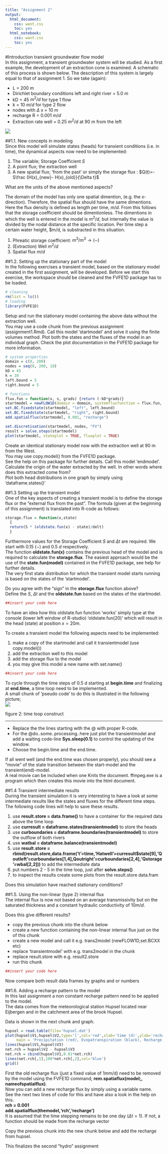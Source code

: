 ```yaml
---
title: "Assignment 2"
output:
  html_document:
    css: want.css
    toc: yes
  html_notebook:
    css: want.css
    toc: yes
---
```


#Introduction transient groundwater flow model  
In this assignment, a transient groundwater system will be studied. As a first example, the development of an extraction cone is examined. A schematic of this process is shown below.
The description of this system is largely equal to that of assignment 1. So we take (again):   <!-- still true? -->

*    L = 200 $m$ 
*    Dirichlet boundary conditions left and right river = 5.0 $m$
*    kD = 45 $m^2/d$ for type 1 flow
*    k = 10 $m/d$ for type 2 flow
*    nodes with $\Delta$ x = 10 m
*    recharge R = 0.001 $m/d$
*    Extraction rate well = 0.25 $m^2/d$ at 90 $m$ from the left

![](assignment2_1D_trans.png)

##1.1. New concepts in modeling  
Since this model will simulate states (heads) for transient conditions (i.e. in time), the dynamical aspects now need to be implemented: 

1.    The variable; Storage Coefficient $S$ 
2.    A point flux; the extraction well 
3.    A new spatial flux; 'from the past ' or simply the storage flux : $Q(t)=-S\frac {H(x)_{new}- H(x)_{old}}{\Delta t}$

<div class="question">What are the units of the above mentioned aspects?</div>  

<div class="answer">
The domain of the model has only one spatial dimention, (e.g. the x-direction). Therefore, the spatial flux should have the same dimentions. Here the flux density is defined as length per time, $m/d$. From this follows that the storage coefficient should be dimentionless. The dimentions in which the well is entered in the model is $m^2/d$, but internally the value is divided by the nodal distance at the specific location. Per time step a certain water height, $m/d, is substracted in this situation.

1.    Phreatic storage coefficient: $m^3/m^3 \rightarrow (-)$ 
2.    (Extraction) Well $m^2/d$ 
3.    Spatial flux $m/d$
</div>

##1.2. Setting up the stationary part of the model  
In the following exercises a transient model, based on the stationary model created in the first assignment, will be developed. Before we start this exercise, the workspace should be cleaned and the FVFE1D package has to be loaded.  

```r
# cleaning
rm(list = ls())
# loading
library(FVFE1D)
```

<div class="question">Setup and run the stationary model containing the above data without the extraction well.  
You may use a code chunk from the previous assignment (assignment1.Rmd). Call this model 'startmodel' and solve it using the finite volumes method. Plot both the states and the fluxes of the model in an individual graph. Check the plot documentation in the FVFE1D package for more information.
</div>

<div class="answer">
```r
# system properties
domain = c(0, 200)
nodes = seq(0, 200, 10)
kD = 45
k = 10
left.bound = 5
right.bound = 5

# functions
flux.fun = function(x, s, grads) {return (-kD*grads)}
startmodel = newFLOW1D(domain = domain, systemfluxfunction = flux.fun, name = "startmodel")
set.BC.fixedstate(startmodel, "left", left.bound)
set.BC.fixedstate(startmodel, "right", right.bound)
add.spatialflux(startmodel, 0.001, "recharge")

set.discretisation(startmodel, nodes, "FV")
result = solve.steps(startmodel)
plot(startmodel, stateplot = TRUE, fluxplot = TRUE)


```
</div>

<div class="question">Create an identical stationary model now with the extraction well at 90 m from the West.  
You may use copy.model() from the FVFE1D package.  
See the help on this package for further details.  Call this model 'endmodel'.</div>  



<div class="question">Calculate the origin of the water extracted by the well. In other words where does this extracted come from? </div> 


<div class="question">
Plot both head distributions in one graph by simply using 'dataframe.states()' </div>  



##1.3 Setting up the transient model  
One of the key aspects of creating a transient model is to define the storage flux or the ”external flux from the past”. The formula (given at the beginning of this assignment) is translated into R-code as follows:

```r
storage.flux = function(x,state)
  {
  return(S * (oldstate.fun(x) - state)/delt)
  }
```

Furthermore values for the Storage Coefficient $S$ and $\Delta t$ are required.  We start with 0.15 $(-)$ and 0.5 $d$ respectively.  
The function **oldstate.fun(x)** contains the previous head of the model and is required to calculate the **storage.flux**.  The easiest approach would be the use of the **state.fun(model)** contained in the FVFE1D package, see help for further details.  
The very first state distribution for which the transient model starts running is based on the states of the 'startmodel'.  

<div class="question">
Do you agree with the "sign" in the **storage.flux** function above?  
Define the $S$, $\Delta t$ and the **oldstate.fun** based on the states of the startmodel.
</div>  

```r
##insert your code here
```


To have an idea how this oldstate.fun function 'works' simply type at the console (lower left window of R-studio) 'oldstate.fun(20)' which will result in the head (state) at position $x=20 m$.  

<div class="question">
To create a transient model the following aspects need to be implemented:  

1.    make a copy of the startmodel and call it transientmodel (use copy.model()) 
2.    add the extraction well to this model 
3.    add the storage flux to the model 
4.    you may give this model a new name with set.name() 
</div>
```r
##insert your code here
```



To cycle through the time steps of 0.5 d starting at **begin.time** and finalizing at **end.time**, a time loop need to be implemented.  
A small chunk of 'pseudo code' to do this is illustrated in the following picture;  
![](timeloop.png)

figure 2: time loop construct  

***
    
<div class="question">  
*   Replace the the lines starting with the @ with proper R-code. 
*   For the @do..some..processing..here just plot the transientmodel and add a waiting code-line **Sys.sleep(0.1)** to control the updating of the window. 
*   Choose the begin.time and the end.time.  

If all went well (and the end.time was chosen properly), you should see a "movie" of the state transition between the start-model and the transient(end)-model.  
A real movie can be included when one Knits the document. ffmpeg.exe is a program which then creates this movie into the html document.
</div>




##1.4 Transient intermediate results  
During the transient simulation it is very interesting to have a look at some intermediate results like the states and fluxes for the different time steps.  The following code lines will help to save these results.  
<div class="question">

1.   use **result.store = data.frame()** to have a container for the required data above the time loop
2.   use **curresult = dataframe.states(transientmodel)** to store the heads 
3.   use **curboundaries = dataframe.boundaries(transientmodel)** to store the outflow of both rivers 
4.   use **watbal = dataframe.balance(transientmodel)**
5.   use **result.store = rbind(result.store,data.frame('t'=time,'Hatwell'=curresult$state[9],'Qoutleft'=curboundaries[1,4],Qoutright'=curboundaries[2,4],'Qstorage'=wbal[2,2]))** to add the intermediate data 
6.    put numbers 2 - 5 in the time loop, just after **solve.steps()**
7.    to inspect the results create some plots from the result.store data.fram  

</div>


<div class="question"> Does this simulation have reached stationary conditions? </div>  

##1.5. Using the non-linear (type 2) internal flux  
The internal flux is now not based on an average transmissivity but on the saturated thickness and a constant hydraulic conductivity of $10 m/d$.  

Does this give different results?  

<div class="question">
*   copy the previous chunk into the chunk below 
*   create a new function containing the non-linear internal flux just on the of this chunk 
*   create a new model and call it e.g. trans2model (newFLOW1D,set.BCXX etc) 
*   replace 'transientmodel' with e.g. trans2model in the chunk 
*   replace result.store with e.g. result2.store 
*   run this chunk  
</div>


```r
##insert your code here
```




<div class="question"> Now compare both result data frames by graphs and or numbers</div>  



##1.6. Adding a recharge pattern to the model  
In this last assignment a non constant recharge pattern need to be applied to the model.  
The data comes from the meteorological station Hupsel located near Eijbergen and in the catchment area of the brook Hupsel.

Data is shown in the next chunk and graph.  

```r
hupsel = read.table(file='hupsel.dat')
plot(hupsel$V1,hupsel$V2,type='l',col='red',xlab='time (d)',ylab='recharge/evap (cm/d)',ylim=c(-0.25,1.0),
     main = 'Precipitation (red), Evopatranspiration (black), Recharge (blue)')
lines(hupsel$V1,hupsel$V3)
net.rch = hupsel$V2 - hupsel$V3
net.rch = cbind(hupsel$V1,0.01*net.rch)
lines(net.rch[,1],100*net.rch[,2],col='blue')
grid()
```

First the old recharge flux (just a fixed value of 1mm/d) need to be removed by the model using the FVFE1D command; **rem.spatiaflux(model;, nameofspatialflux)**.  
Now you can add a new recharge flux by simply using a variable name.  
See the next two lines of code for this and have also a look in the help on this.  
**rch = 0.001**  
**add.spatialflux(themodel,'rch','recharge')**  
It is assumed that the time stepping remains to be one day ($\Delta t=1$). If not, a function should be made from the recharge vector  

<div class="question">Copy the previous chunk into the new chunk below and add the recharge from hupsel.</div>  


This finalizes the second "hydro" assignment
